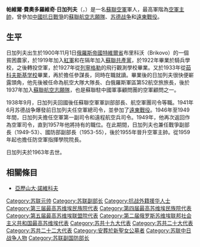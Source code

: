 {{Infobox military person
| honorific_prefix  = 
| name              = 帕維爾·費奧多羅維奇·日加列夫
| honorific_suffix  = 
| native_name       = Павел Фёдорович Жигарев
| native_name_lang  = ru
| image         = Pavel Zhigarev.jpg
| image_size    = 180px
| alt           = 
| caption       = 
| birth_date    = {{birth date|1900|09|06}}
| death_date    = {{Death date and age|1963|08|02|1900|09|06}}
| birth_place   = [[俄羅斯帝國|俄羅斯帝國]][[特維爾州|特維爾州]]
| death_place   = [[蘇聯|蘇聯]][[莫斯科|莫斯科]]
| placeofburial = 
| placeofburial_label = 
| placeofburial_coordinates = <!-- {{Coord|LAT|LONG|display=inline,title}} -->
| nickname      = 
| birth_name    = 
| allegiance    = {{USSR}}
| branch        = [[File:Flag_of_the_Soviet_Air_Force.svg|25px]] [[蘇聯空軍|蘇聯空軍]]
| serviceyears  = 1922–1963
| rank          = [[军兵种主帅_(苏联)|空軍元帥]]
| unit          = 
| commands      = [[File:Flag_of_the_Soviet_Air_Force.svg|25px]] [[蘇聯空軍|蘇聯空軍]]
| battles       = [[苏德战争|苏德战争]]<br />[[蘇日戰爭|蘇日戰爭]]
| battles_label = 
| awards        = {{{!}} style="background:transparent"
{{!}} {{列宁勋章}} {{!!}} {{列宁勋章}} {{!!}}{{红旗勋章}} {{!!}}{{红旗勋章}}
{{!}}-
{{!}}{{红旗勋章}}{{!!}}{{一级库图佐夫勋章}}{{!!}}{{红星勋章}}{{!!}}{{保卫莫斯科奖章}}
{{!}}-
{{!}} {{卫国战争战胜德国奖章}}{{!!}}{{战胜日本奖章}}{{!!}}{{红军建军二十周年奖章}}{{!!}}{{苏维埃陆军海军三十周年奖章}}
{{!}}}
| spouse        = <!-- Add spouse if reliably sourced --> 
| relations     =
| laterwork     = 
| signature     = 
| website       = <!-- {{URL|example.com}} -->
}}
'''帕維爾·費奧多羅維奇·日加列夫'''（{{lang-ru|Павел Фёдорович Жигарев}}，{{bd|1900年|11月6日|1963年|8月2日}}）是一名[[蘇聯空軍|蘇聯空軍]]軍人，最高軍階為[[军兵种主帅_(苏联)|空軍主帥]]，曾參加[[中國抗日戰爭|中國抗日戰爭]]的[[蘇聯航空志願隊|蘇聯航空志願隊]]、[[苏德战争|苏德战争]]和[[遠東戰役|遠東戰役]]。

==生平==
日加列夫出生於1900年11月1日[[俄羅斯帝國|俄羅斯帝國]][[特維爾省|特維爾省]]布里科沃（Brikovo）的一個貧困農家，於1919年加入[[紅軍|紅軍]]和在隔年加入[[蘇聯共產黨|蘇聯共產黨]]，於1922年畢業於騎兵學校，之後轉投空軍，於1927年從[[列寧格勒|列寧格勒]]的飛行觀測學校畢業。又於1933年從[[茹科夫斯基空军工程学院|茹科夫斯基学校]]畢業，再於{{link-ru|克欽高等軍事航空學校|Качинское_высшее_военное_авиационное_училище_лётчиков}}擔任參謀長，同時在職就讀。畢業後的日加列夫很快便嶄露頭角，他先後被任命為航空大隊大隊長、白俄羅斯軍區第52航空旅旅長，後於1937年加入[[蘇聯航空志願隊|蘇聯航空志願隊]]，也是蘇聯駐中國軍事顧問團的空軍顧問之一。

1938年9月，日加列夫回國後任蘇聯空軍軍訓部部長、航空軍團司令等職。1941年6月苏德战争爆發前日加列夫任空軍總司令，並參加了[[遠東戰役|遠東戰役]]。1946年至1949年間，日加列夫擔任空軍第一副司令和遠程航空兵司令。1949年，他再次返回作為空軍司令，直到1957年他將持有的職位。在此期間，日加列夫也兼任戰爭副部長（1949-53）、國防部副部長（1953-55），後於1955年晉升空軍主帥。從1959年起也擔任防空軍指揮學院院長。

日加列夫於1963年去世。

==相關條目==
*[[亞歷山大·諾維科夫|亞歷山大·諾維科夫]]

{{蘇聯元帥}}
{{军兵种元帅}}
{{Authority control}}
{{DEFAULTSORT:Zhigarev, Pavel Fedorovich}}
[[Category:苏联元帅|Category:苏联元帅]]
[[Category:苏联副部长|Category:苏联副部长]]
[[Category:抗战外籍援华人士|Category:抗战外籍援华人士]]
[[Category:第三届最高苏维埃民族院代表|Category:第三届最高苏维埃民族院代表]]
[[Category:第四届最高苏维埃民族院代表|Category:第四届最高苏维埃民族院代表]]
[[Category:第五届最高苏维埃联盟院代表|Category:第五届最高苏维埃联盟院代表]]
[[Category:第二届俄罗斯苏维埃联邦社会主义共和国最高苏维埃代表|Category:第二届俄罗斯苏维埃联邦社会主义共和国最高苏维埃代表]]
[[Category:苏共十九大代表|Category:苏共十九大代表]]
[[Category:苏共二十大代表|Category:苏共二十大代表]]
[[Category:苏共二十二大代表|Category:苏共二十二大代表]]
[[Category:安葬於新聖女公墓者|Category:安葬於新聖女公墓者]]
[[Category:苏联中日战争人物|Category:苏联中日战争人物]]
[[Category:苏联副国防部长|Category:苏联副国防部长]]